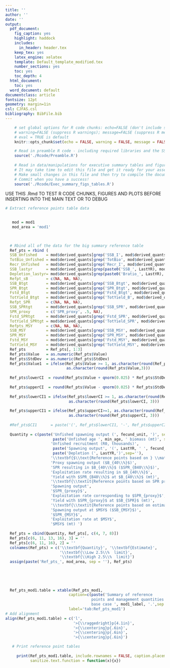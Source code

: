 ```yaml
---
title: ''
author: ''
date: ''
output:
  pdf_document:
    fig_caption: yes
    highlight: haddock
    includes:
      in_header: header.tex
    keep_tex: yes
    latex_engine: xelatex
    template: Default_template_modified.tex
    number_sections: yes
    toc: yes
    toc_depth: 4
  html_document:
    toc: yes
  word_document: default
documentclass: article
fontsize: 12pt
geometry: margin=1in
csl: CJFAS.csl
bibliography: BibFile.bib
---
```

```r
    # set global options for R code chunks: echo=FALSE (don't include source code); 
    # warning=FALSE (suppress R warnings); message=FALSE (suppress R messages)
    # eval = TRUE is default
    knitr::opts_chunk$set(echo = FALSE, warning = FALSE, message = FALSE)
```

```r
    # Read in preamble R code - including required libraries and the SS file(s)
    source('./Rcode/Preamble.R')
 
    # Read in data/manipulations for executive summary tables and figures
    # It may take time to edit this file and get it ready for your assessment
    # Make small changes in this file and then try to compile the document
    # Commit when you have a success!
    source('./Rcode/Exec_summary_figs_tables.R')
```

USE THIS .Rmd TO TEST R CODE CHUNKS, FIGURES AND PLOTS BEFORE INSERTING INTO THE MAIN TEXT OR TO DEBUG



```r
# Extract reference points table data

 
   mod = mod1
   mod_area = 'mod1'
 
      

  # Rbind all of the data for the big summary reference table  
  Ref_pts = rbind (
  SSB_Unfished    = mod$derived_quants[grep('SSB_I', mod$derived_quants$Label), ],
  TotBio_Unfished = mod$derived_quants[grep('TotBio', mod$derived_quants$Label), ],
  Recr_Unfished   = mod$derived_quants[grep('Recr_I', mod$derived_quants$Label), ],
  SSB_lastyr      = mod$derived_quants[grep(paste0('SSB_', LastYR), mod$derived_quants$Label), ],
  Depletion_lastyr= mod$derived_quants[grep(paste0('Bratio_', LastYR), mod$derived_quants$Label), ],
  Refpt_sB        = c(NA, NA, NA),
  SSB_Btgt        = mod$derived_quants[grep('SSB_Btgt', mod$derived_quants$Label), ],
  SPR_Btgt        = mod$derived_quants[grep('SPR_Btgt', mod$derived_quants$Label), ],
  Fstd_Btgt       = mod$derived_quants[grep('Fstd_Btgt', mod$derived_quants$Label), ],
  TotYield_Btgt   = mod$derived_quants[grep('TotYield_B', mod$derived_quants$Label), ],
  Refpt_SPR       = c(NA, NA, NA),
  SSB_SPRtgt      = mod$derived_quants[grep('SSB_SPR', mod$derived_quants$Label), ],
  SPR_proxy       = c('SPR_proxy', .5, NA),
  Fstd_SPRtgt     = mod$derived_quants[grep('Fstd_SPR', mod$derived_quants$Label), ],
  TotYield_SPRtgt = mod$derived_quants[grep('TotYield_SPR', mod$derived_quants$Label), ],
  Refpts_MSY      = c(NA, NA, NA),
  SSB_MSY         = mod$derived_quants[grep('SSB_MSY', mod$derived_quants$Label), ],
  SPR_MSY         = mod$derived_quants[grep('SPR_MSY', mod$derived_quants$Label), ],
  Fstd_MSY        = mod$derived_quants[grep('Fstd_MSY', mod$derived_quants$Label), ],
  TotYield_MSY    = mod$derived_quants[grep('TotYield_MSY', mod$derived_quants$Label), ] )
  Ref_pts         = Ref_pts[, 1:3]
  Ref_pts$Value   = as.numeric(Ref_pts$Value)
  Ref_pts$StdDev  = as.numeric(Ref_pts$StdDev)
  Ref_pts$Value1  = ifelse(Ref_pts$Value >= 1, as.character(round(Ref_pts$Value, 0)), 
                           as.character(round(Ref_pts$Value,3)))   
        
  Ref_pts$lowerCI  = round(Ref_pts$Value + qnorm(0.025) * Ref_pts$StdDev, digits = 3)
  
  Ref_pts$upperCI  = round(Ref_pts$Value - qnorm(0.025) * Ref_pts$StdDev, digits = 3)
  
  Ref_pts$lowerCI1 = ifelse(Ref_pts$lowerCI >= 1, as.character(round(Ref_pts$lowerCI, 0)), 
                            as.character(round(Ref_pts$lowerCI, 3))) 
  
  Ref_pts$upperCI1 = ifelse(Ref_pts$upperCI>=1, as.character(round(Ref_pts$upperCI,0)), 
                            as.character(round(Ref_pts$upperCI, 3))) 
  
  #Ref_pts$CI1      = paste('(', Ref_pts$lowerCI1, '-', Ref_pts$upperCI1, ')', sep='')
        
  Quantity = c(paste('Unfished spawning output (', fecund_unit, ')', sep = ''),
                     paste('Unfished age ', min_age, ' biomass (mt)', sep = ''),
                    'Unfished recruitment (R0, thousands)',
                     paste('Spawning output', '(', LastYR, ' ', fecund_unit, ')', sep = ''),
                     paste('Depletion (', LastYR,')',sep=''),
                    '\\textbf{$\\text{Reference points based on } \\mathbf{SB_{40\\%}}$}',
                    'Proxy spawning output ($B_{40\\%}$)',
                    'SPR resulting in $B_{40\\%}$ ($SPR_{B40\\%}$)',
                    'Exploitation rate resulting in $B_{40\\%}$',
                    'Yield with $SPR_{B40\\%}$ at $B_{40\\%}$ (mt)',
                    '\\textbf{\\textit{Reference points based on SPR proxy for MSY}}',
                    'Spawning output',
                    '$SPR_{proxy}$',
                    'Exploitation rate corresponding to $SPR_{proxy}$',
                    'Yield with $SPR_{proxy}$ at $SB_{SPR}$ (mt)',
                    '\\textbf{\\textit{Reference points based on estimated MSY values}}',
                    'Spawning output at $MSY$ ($SB_{MSY}$)',
                    '$SPR_{MSY}$',
                    'Exploitation rate at $MSY$',
                    '$MSY$ (mt) ')
        
  Ref_pts = cbind(Quantity, Ref_pts[, c(4, 7, 8)])
  Ref_pts[c(6, 11, 13, 16), 3] = ''
  Ref_pts[c(6, 11, 16), 2] = ''
  colnames(Ref_pts) = c('\\textbf{Quantity}', '\\textbf{Estimate}', 
                        '\\textbf{\\Low 2.5\\%  limit}',
                        '\\textbf{\\High 2.5\\%  limit}')
  assign(paste('Ref_pts_', mod_area, sep = ''), Ref_pts)
  
  
  
  
  
  Ref_pts_mod1.table = xtable(Ref_pts_mod1, 
                            caption=c(paste('Summary of reference 
                                      points and management quantities for the 
                                      base case ', mod1_label, '.',sep = '')), 
                            label='tab:Ref_pts_mod1')  
# Add alignment      
align(Ref_pts_mod1.table) = c('l',
                              '>{\\raggedright}p{4.1in}',
                              '>{\\centering}p{.6in}',
                              '>{\\centering}p{.6in}',
                              '>{\\centering}p{.6in}')  


```


```r
   # Print reference point tables
  
     print(Ref_pts_mod1.table, include.rownames = FALSE, caption.placement = 'top',
           sanitize.text.function = function(x){x})
   
```